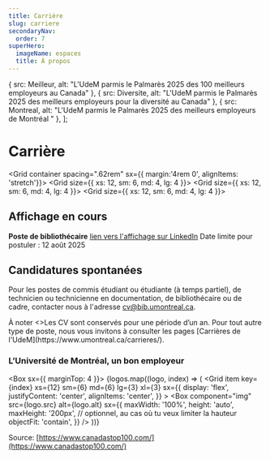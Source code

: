 ```yaml
---
title: Carrière
slug: carriere
secondaryNav:
  order: 7
superHero:
  imageName: espaces
  title: À propos
---
```


  { src: Meilleur, alt: "L'UdeM parmis le Palmarès 2025 des 100 meilleurs employeurs au Canada" },
  { src: Diversite, alt: "L'UdeM parmis le Palmarès 2025 des meilleurs employeurs pour la diversité au Canada" },
  { src: Montreal, alt: "L'UdeM parmis le Palmarès 2025 des meilleurs employeurs de Montréal " },
];

# Carrière

<Grid container spacing=".62rem" sx={{ margin:'4rem 0', alignItems: 'stretch'}}>
    <Grid size={{ xs: 12, sm: 6, md: 4, lg: 4 }}>
      <Card2
        title="Notre organisation"
        Icon={UsersThreeIcon}
        href="../notre-organisation"
      />
    </Grid>
    <Grid size={{ xs: 12, sm: 6, md: 4, lg: 4 }}>
      <Card2
        title="Membre Premières Nations, Métis ou Inuit?"
        Icon={StudentIcon}
        href="./affichage-premiers-peuples"
      />
    </Grid>
    <Grid size={{ xs: 12, sm: 6, md: 4, lg: 4 }}>
      <Card2
        title="Faire carrière à l'UdeM"
        Icon={IconeUdeM}
        href="https://www.umontreal.ca/carrieres/"
      />
    </Grid>
  </Grid>


## Affichage en cours

**Poste de bibliothécaire** [lien vers l'affichage sur LinkedIn](https://www.linkedin.com/jobs/view/4277816480/?capColoOverride=true)
Date limite pour postuler : 12 août 2025


## Candidatures spontanées

Pour les postes de commis étudiant ou étudiante (à temps partiel), de technicien ou technicienne en documentation, de bibliothécaire ou de cadre, contacter nous à l'adresse [cv@bib.umontreal.ca](mailto:cv@bib.umontreal.ca).

<Alert>
  <AlertTitle>À noter</AlertTitle>
  <>Les CV sont conservés pour une période d’un an. Pour tout autre type de poste, nous vous invitons à consulter les pages [Carrières de l'UdeM](https://www.umontreal.ca/carrieres/).</>
</Alert>

### L’Université de Montréal, un bon employeur

<Box sx={{ marginTop: 4 }}>
  <Grid container spacing={2}>
    {logos.map((logo, index) => (
      <Grid
        item
        key={index}
        xs={12}
        sm={6}
        md={6}
        lg={3}
        xl={3}
        sx={{
          display: 'flex',
          justifyContent: 'center',
          alignItems: 'center',
        }}
      >
        <Box
          component="img"
          src={logo.src}
          alt={logo.alt}
          sx={{
            maxWidth: '100%',
            height: 'auto',
            maxHeight: '200px', // optionnel, au cas où tu veux limiter la hauteur
            objectFit: 'contain',
          }}
        />
      </Grid>
    ))}
  </Grid>
</Box>

Source: [https://www.canadastop100.com/](https://www.canadastop100.com/)
